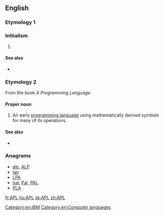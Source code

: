 {{slim-wikipedia|APL (disambiguation)}}
==English==

===Etymology 1===

===Initialism===
{{en-initialism}}

# {{initialism of|Acute [[promyelocytic]] [[leukemia]]}}

====See also====
* {{pedia|Acute promyelocytic leukemia}}

===Etymology 2===
From the book ''A Programming Language''

====Proper noun====
{{en-proper noun}}

# {{computing}} An early [[programming language]] using mathematically derived symbols for many of its operations.

====See also====
* {{pedia| (programming language)|APL}}

===Anagrams===
* [[alp#English|alp]], [[ALP#English|ALP]]
* [[lap#English|lap]]
* [[LPA#English|LPA]]
* [[pal#English|pal]], [[Pal#English|Pal]], [[PAL#English|PAL]]
* [[PLA#English|PLA]]

[[Category:en:IBM]]
[[Category:en:Computer languages]]

[[fr:APL]]
[[hu:APL]]
[[sk:APL]]
[[zh:APL]]